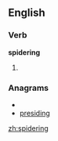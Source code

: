 ==English==

===Verb===
'''spidering'''

# {{present participle of|[[spider]]}}

===Anagrams===
* {{alphagram|degiinprs}}
* [[presiding#English|presiding]]

[[zh:spidering]]